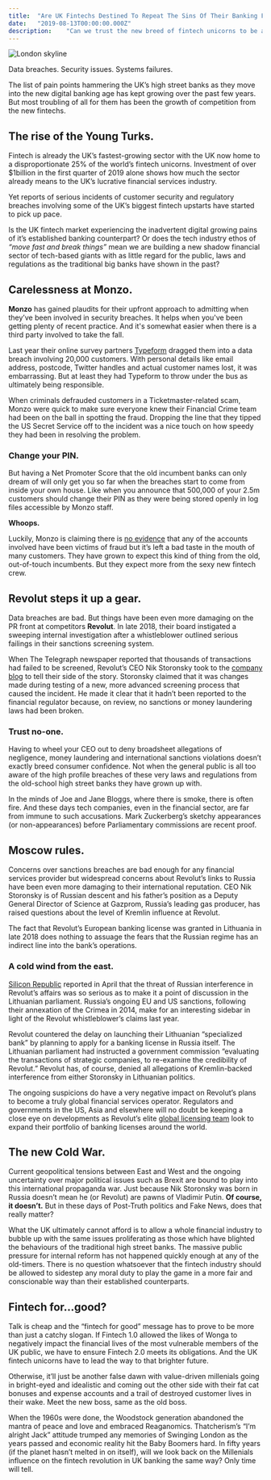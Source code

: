 ```yaml
---
title:  "Are UK Fintechs Destined To Repeat The Sins Of Their Banking Forebears?"
date:   "2019-08-13T00:00:00.000Z"
description:    "Can we trust the new breed of fintech unicorns to be a force for good or are they destined to make the same mistakes as the traditional banks have in recent years?"
---
```

![London skyline](./london-brexit-fintech-early-metrics.jpg)

Data breaches. Security issues. Systems failures.

The list of pain points hammering the UK’s  high street banks as they move into the new digital banking age has kept growing over the past few years. But most troubling of all for them has been the growth of competition from the new fintechs.

## The rise of the Young Turks.

Fintech is already the UK’s fastest-growing sector with the UK now home to a disproportionate 25% of the world’s fintech unicorns. Investment of over $1billion in the first quarter of 2019 alone shows  how much the sector already means to the UK’s lucrative financial services industry.

Yet reports of serious incidents of customer security and regulatory breaches involving some of the UK’s biggest fintech upstarts have started to pick up pace.

Is the UK fintech market experiencing the inadvertent digital growing pains of it’s established banking counterpart? Or does the tech industry ethos of *“move fast and break things”* mean we are building a new shadow financial sector of tech-based giants with as little regard for the public, laws and regulations as the traditional big banks have shown in the past?

## Carelessness at Monzo.

**Monzo** has gained plaudits for their upfront approach to admitting when they’ve been involved in security breaches. It helps when you've been getting plenty of recent practice. And it's somewhat easier when there is a third party involved to take the fall.

Last year their online survey partners [Typeform](https://monzo.com/blog/2018/06/29/typeform-breach) dragged them into a data breach involving 20,000 customers. With personal details like email address, postcode, Twitter handles and actual customer names lost, it was embarrassing. But at least they had Typeform to throw under the bus as ultimately being responsible.

When criminals defrauded customers in a Ticketmaster-related scam, Monzo were quick to make sure everyone knew their Financial Crime team had been on the ball in spotting the fraud. Dropping the line that they tipped the US Secret Service off to the incident was a nice touch on how speedy they had been in resolving the problem.

### Change your PIN.

But having a Net Promoter Score that the old incumbent banks can only dream of will only get you so far when the breaches start to come from inside your own house. Like when you announce that 500,000 of your 2.5m customers should change their PIN as they were being stored openly in log files accessible by Monzo staff.

**Whoops.**

Luckily, Monzo is claiming there is [no evidence](https://www.cbronline.com/news/monzo-change-pin) that any of the accounts involved have been victims of fraud but it’s left a bad taste in the mouth of many customers. They have grown to expect this kind of thing from the old, out-of-touch incumbents. But they expect more from the sexy new fintech crew.

## Revolut steps it up a gear.

Data breaches are bad. But things have been even more damaging on the PR front at competitors **Revolut**. In late 2018, their board instigated a sweeping internal investigation after a whistleblower outlined serious failings in their sanctions screening system.

When The Telegraph newspaper reported that thousands of transactions had failed to be screened, Revolut’s CEO Nik Storonsky took to the [company blog](https://blog.revolut.com/let-me-sec-the-record-straight/) to tell their side of the story. Storonsky claimed that it was changes made during testing of a new, more advanced screening process that caused the incident. He made it clear that it hadn’t been reported to the financial regulator because, on review, no sanctions or money laundering laws had been broken.

### Trust no-one.

Having to wheel your CEO out to deny broadsheet allegations of negligence, money laundering and international sanctions violations doesn’t exactly breed consumer confidence. Not when the general public is all too aware of the high profile breaches of these very laws and regulations from the old-school high street banks they have grown up with.

In the minds of Joe and Jane Bloggs, where there is smoke, there is often fire. And these days tech companies, even in the financial sector, are far from immune to such accusations. Mark Zuckerberg’s sketchy appearances (or non-appearances) before Parliamentary commissions are recent proof.

## Moscow rules.

Concerns over sanctions breaches are bad enough for any financial services provider but widespread concerns about Revolut’s links to Russia have been even more damaging to their international reputation. CEO Nik Storonsky is of Russian descent and his father’s position as a Deputy General Director of Science at Gazprom, Russia’s leading gas producer, has raised questions about the level of Kremlin influence at Revolut.

The fact that Revolut’s European banking license was granted in Lithuania in late 2018 does nothing to assuage the fears that the Russian regime has an indirect line into the bank’s operations.

### A cold wind from the east.

[Silicon Republic](https://www.siliconrepublic.com/companies/revolut-kremlin-lithuania-banking-license) reported in April that the threat of Russian interference in Revolut’s affairs was so serious as to make it a point of discussion in the Lithuanian parliament. Russia’s ongoing EU and US sanctions, following their annexation of the Crimea in 2014, make for an interesting sidebar in light of the Revolut whistleblower’s claims last year.

Revolut countered the delay on launching their Lithuanian “specialized bank” by planning to apply for a banking license in Russia itself. The Lithuanian parliament had instructed a government commission “evaluating the transactions of strategic companies, to re-examine the credibility of Revolut.” Revolut has, of course, denied all allegations of Kremlin-backed interference from either Storonsky in Lithuanian politics.

The ongoing suspicions do have a very negative impact on Revolut’s plans to become a truly global financial services operator. Regulators and governments in the US, Asia and elsewhere will no doubt be keeping a close eye on developments as Revolut’s elite [global licensing team](https://www.siliconrepublic.com/companies/revolut-global-licensing) look to expand their portfolio of banking licenses around the world.

## The new Cold War.

Current geopolitical tensions between East and West and the ongoing uncertainty over major political issues such as Brexit are bound to play into this international propaganda war. Just because Nik Storonsky was born in Russia doesn’t mean he (or Revolut) are pawns of Vladimir Putin. **Of course, it doesn’t.** But in these days of Post-Truth politics and Fake News, does that really matter?

What the UK ultimately cannot afford is to allow a whole financial industry to bubble up with the same issues proliferating as those which have blighted the behaviours of the traditional high street banks. The massive public pressure for internal reform has not happened quickly enough at any of the old-timers. There is no question whatsoever that the fintech industry should be allowed to sidestep any moral duty to play the game in a more fair and conscionable way than their established counterparts.

## Fintech for...good?

Talk is cheap and the “fintech for good” message has to prove to be more than just a catchy slogan. If Fintech 1.0 allowed the likes of Wonga to negatively impact the financial lives of the most vulnerable members of the UK public, we have to ensure Fintech 2.0 meets its obligations. And the UK fintech unicorns have to lead the way to that brighter future.

Otherwise, it’ll just be another false dawn with value-driven millenials going in bright-eyed and idealistic and coming out the other side with their fat cat bonuses and expense accounts and a trail of destroyed customer lives in their wake. Meet the new boss, same as the old boss.

When the 1960s were done, the Woodstock generation abandoned the mantra of peace and love and embraced Reaganomics. Thatcherism’s “I’m alright Jack” attitude trumped any memories of Swinging London as the years passed and economic reality hit the Baby Boomers hard. In fifty years (if the planet hasn’t melted in on itself), will we look back on the Millenials influence on the fintech revolution in UK banking the same way? Only time will tell.